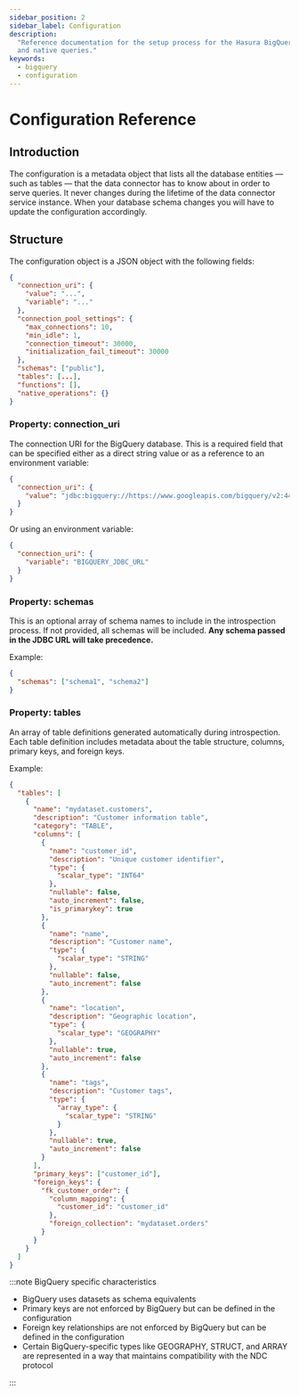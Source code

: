 ```yaml
---
sidebar_position: 2
sidebar_label: Configuration
description:
  "Reference documentation for the setup process for the Hasura BigQuery connector, including connection URI details,
  and native queries."
keywords:
  - bigquery
  - configuration
---
```


# Configuration Reference

## Introduction

The configuration is a metadata object that lists all the database entities — such as tables — that the data connector
has to know about in order to serve queries. It never changes during the lifetime of the data connector service
instance. When your database schema changes you will have to update the configuration accordingly.

## Structure

The configuration object is a JSON object with the following fields:

```json
{
  "connection_uri": {
    "value": "...",
    "variable": "..."
  },
  "connection_pool_settings": {
    "max_connections": 10,
    "min_idle": 1,
    "connection_timeout": 30000,
    "initialization_fail_timeout": 30000
  },
  "schemas": ["public"],
  "tables": [...],
  "functions": [],
  "native_operations": {}
}
```

### Property: connection_uri

The connection URI for the BigQuery database. This is a required field that can be specified either as a direct string
value or as a reference to an environment variable:

```json
{
  "connection_uri": {
    "value": "jdbc:bigquery://https://www.googleapis.com/bigquery/v2:443;ProjectId=your-project-id;OAuthType=0;OAuthServiceAcctEmail=your-service-account-email;OAuthPvtKeyPath=/path/to/key.json;"
  }
}
```

Or using an environment variable:

```json
{
  "connection_uri": {
    "variable": "BIGQUERY_JDBC_URL"
  }
}
```

### Property: schemas

This is an optional array of schema names to include in the introspection process. If not provided, all schemas will be
included. **Any schema passed in the JDBC URL will take precedence.**

Example:

```json
{
  "schemas": ["schema1", "schema2"]
}
```

### Property: tables

An array of table definitions generated automatically during introspection. Each table definition includes metadata
about the table structure, columns, primary keys, and foreign keys.

Example:

```json
{
  "tables": [
    {
      "name": "mydataset.customers",
      "description": "Customer information table",
      "category": "TABLE",
      "columns": [
        {
          "name": "customer_id",
          "description": "Unique customer identifier",
          "type": {
            "scalar_type": "INT64"
          },
          "nullable": false,
          "auto_increment": false,
          "is_primarykey": true
        },
        {
          "name": "name",
          "description": "Customer name",
          "type": {
            "scalar_type": "STRING"
          },
          "nullable": false,
          "auto_increment": false
        },
        {
          "name": "location",
          "description": "Geographic location",
          "type": {
            "scalar_type": "GEOGRAPHY"
          },
          "nullable": true,
          "auto_increment": false
        },
        {
          "name": "tags",
          "description": "Customer tags",
          "type": {
            "array_type": {
              "scalar_type": "STRING"
            }
          },
          "nullable": true,
          "auto_increment": false
        }
      ],
      "primary_keys": ["customer_id"],
      "foreign_keys": {
        "fk_customer_order": {
          "column_mapping": {
            "customer_id": "customer_id"
          },
          "foreign_collection": "mydataset.orders"
        }
      }
    }
  ]
}
```

:::note BigQuery specific characteristics

- BigQuery uses datasets as schema equivalents
- Primary keys are not enforced by BigQuery but can be defined in the configuration
- Foreign key relationships are not enforced by BigQuery but can be defined in the configuration
- Certain BigQuery-specific types like GEOGRAPHY, STRUCT, and ARRAY are represented in a way that maintains
  compatibility with the NDC protocol

:::
